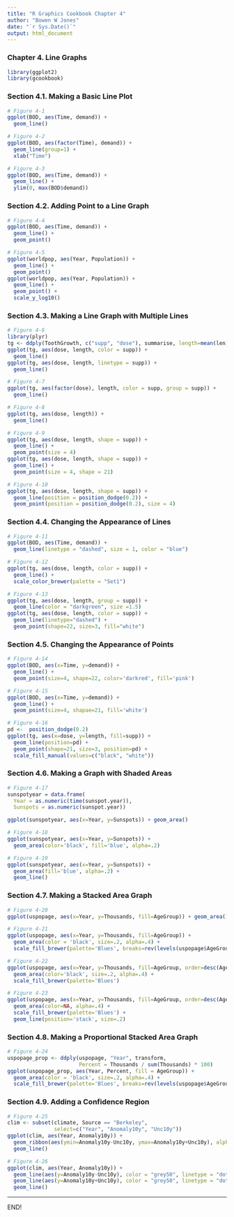 ```yaml
---
title: "R Graphics Cookbook Chapter 4"
author: "Bowen W Jones"
date: "`r Sys.Date()`"
output: html_document
---
```


### Chapter 4. Line Graphs

```r
library(ggplot2)
library(gcookbook)
```

### Section 4.1. Making a Basic Line Plot

```r
# Figure 4-1
ggplot(BOD, aes(Time, demand)) +
  geom_line()

# Figure 4-2
ggplot(BOD, aes(factor(Time), demand)) +
  geom_line(group=1) +
  xlab("Time")

# Figure 4-3
ggplot(BOD, aes(Time, demand)) +
  geom_line() +
  ylim(0, max(BOD$demand))
```

### Section 4.2. Adding Point to a Line Graph

```r
# Figure 4-4
ggplot(BOD, aes(Time, demand)) +
  geom_line() +
  geom_point()

# Figure 4-5
ggplot(worldpop, aes(Year, Population)) +
  geom_line() +
  geom_point()
ggplot(worldpop, aes(Year, Population)) +
  geom_line() +
  geom_point() +
  scale_y_log10()
```

### Section 4.3. Making a Line Graph with Multiple Lines

```r
# Figure 4-6
library(plyr)
tg <- ddply(ToothGrowth, c("supp", "dose"), summarise, length=mean(len))
ggplot(tg, aes(dose, length, color = supp)) +
  geom_line()
ggplot(tg, aes(dose, length, linetype = supp)) +
  geom_line()

# Figure 4-7
ggplot(tg, aes(factor(dose), length, color = supp, group = supp)) +
  geom_line()

# Figure 4-8
ggplot(tg, aes(dose, length)) +
  geom_line()

# Figure 4-9
ggplot(tg, aes(dose, length, shape = supp)) +
  geom_line() +
  geom_point(size = 4)
ggplot(tg, aes(dose, length, shape = supp)) +
  geom_line() +
  geom_point(size = 4, shape = 21)

# Figure 4-10
ggplot(tg, aes(dose, length, shape = supp)) +
  geom_line(position = position_dodge(0.2)) +
  geom_point(position = position_dodge(0.2), size = 4)
```

### Section 4.4. Changing the Appearance of Lines

```r
# Figure 4-11
ggplot(BOD, aes(Time, demand)) +
  geom_line(linetype = "dashed", size = 1, color = "blue")

# Figure 4-12
ggplot(tg, aes(dose, length, color = supp)) +
  geom_line() +
  scale_color_brewer(palette = "Set1")

# Figure 4-13
ggplot(tg, aes(dose, length, group = supp)) +
  geom_line(color = "darkgreen", size =1.5)
ggplot(tg, aes(dose, length, color = supp)) +
  geom_line(linetype="dashed") +
  geom_point(shape=22, size=3, fill="white")
```

### Section 4.5. Changing the Appearance of Points

```r
# Figure 4-14
ggplot(BOD, aes(x=Time, y=demand)) +
  geom_line() +
  geom_point(size=4, shape=22, color='darkred', fill='pink')

# Figure 4-15
ggplot(BOD, aes(x=Time, y=demand)) +
  geom_line() +
  geom_point(size=4, shapae=21, fill='white')

# Figure 4-16
pd <-  position_dodge(0.2)
ggplot(tg, aes(x=dose, y=length, fill=supp)) + 
  geom_line(position=pd) + 
  geom_point(shape=21, size=3, position=pd) + 
  scale_fill_manual(values=c("black", "white"))
```

### Section 4.6. Making a Graph with Shaded Areas

```r
# Figure 4-17
sunspotyear = data.frame(
  Year = as.numeric(time(sunspot.year)),
  Sunspots = as.numeric(sunspot.year))

ggplot(sunspotyear, aes(x=Year, y=Sunspots)) + geom_area()

# Figure 4-18
ggplot(sunspotyear, aes(x=Year, y=Sunspots)) +
  geom_area(color='black', fill='blue', alpha=.2)

# Figure 4-19
ggplot(sunspotyear, aes(x=Year, y=Sunspots)) +
  geom_area(fill='blue', alpha=.2) +
  geom_line()
```

### Section 4.7. Making a Stacked Area Graph

```r
# Figure 4-20
ggplot(uspopage, aes(x=Year, y=Thousands, fill=AgeGroup)) + geom_area()

# Figure 4-21
ggplot(uspopage, aes(x=Year, y=Thousands, fill=AgeGroup)) +
  geom_area(color = 'black', size=.2, alpha=.4) + 
  scale_fill_brewer(palette='Blues', breaks=rev(levels(uspopage$AgeGroup)))

# Figure 4-22
ggplot(uspopage, aes(x=Year, y=Thousands, fill=AgeGroup, order=desc(AgeGroup))) + 
  geom_area(color='black', size=.2, alpha=.4) +
  scale_fill_brewer(palette='Blues')

# Figure 4-23
ggplot(uspopage, aes(x=Year, y=Thousands, fill=AgeGroup, order=desc(AgeGroup))) +
  geom_area(color=NA, alpha=.4) +
  scale_fill_brewer(palette='Blues') +
  geom_line(position='stack', size=.2)
```

### Section 4.8. Making a Proportional Stacked Area Graph

```r
# Figure 4-24
uspopage_prop <- ddply(uspopage, "Year", transform,
                       Percent = Thousands / sum(Thousands) * 100)
ggplot(uspopage_prop, aes(Year, Percent, fill = AgeGroup)) +
  geom_area(color = 'black', size=.2, alpha=.4) + 
  scale_fill_brewer(palette='Blues', breaks=rev(levels(uspopage$AgeGroup)))
```

### Section 4.9. Adding a Confidence Region

```r
# Figure 4-25
clim <- subset(climate, Source == "Berkeley",
               select=c("Year", "Anomaly10y", "Unc10y"))
ggplot(clim, aes(Year, Anomaly10y)) +
  geom_ribbon(aes(ymin=Anomaly10y-Unc10y, ymax=Anomaly10y+Unc10y), alpha=0.2) +
  geom_line()

# Figure 4-26
ggplot(clim, aes(Year, Anomaly10y)) +
  geom_line(aes(y=Anomaly10y-Unc10y), color = "grey50", linetype = "dotted") +
  geom_line(aes(y=Anomaly10y+Unc10y), color = "grey50", linetype = "dotted") +
  geom_line()
```


<hr>
END!